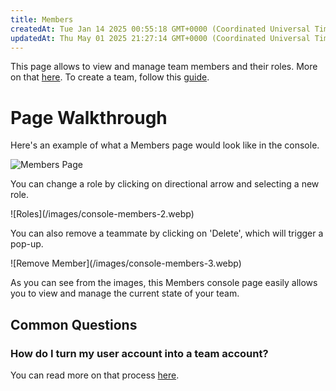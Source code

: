 ```yaml
---
title: Members
createdAt: Tue Jan 14 2025 00:55:18 GMT+0000 (Coordinated Universal Time)
updatedAt: Thu May 01 2025 21:27:14 GMT+0000 (Coordinated Universal Time)
---
```


This page allows to view and manage team members and their roles. More on that [here](https://docs.vast.ai/teams-roles). To create a team, follow this [guide](https://docs.vast.ai/teams-quickstart).

# Page Walkthrough

Here's an example of what a Members page would look like in the console.

![Members Page](/images/console-members.webp)

You can change a role by clicking on directional arrow and selecting a new role.

<Frame caption="Roles">
![Roles](/images/console-members-2.webp)
</Frame>

You can also remove a teammate by clicking on 'Delete', which will trigger a pop-up.

<Frame caption="Remove Member">
![Remove Member](/images/console-members-3.webp)
</Frame>

As you can see from the images, this Members console page easily allows you to view and manage the current state of your team.

## Common Questions

### How do I turn my user account into a team account?

You can read more on that process [here](https://docs.vast.ai/team-creation).
